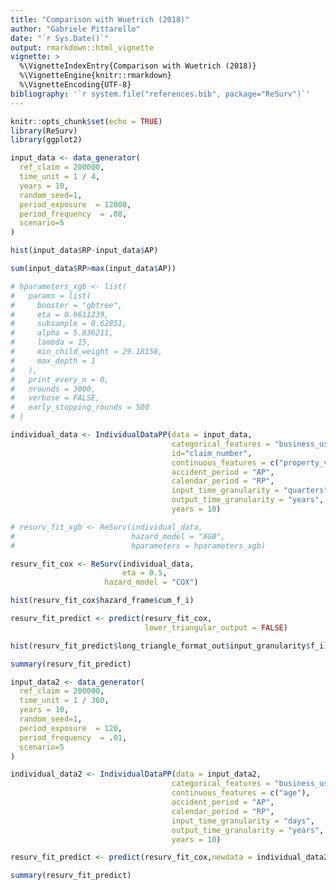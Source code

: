 ```yaml
---
title: "Comparison with Wuetrich (2018)"
author: "Gabriele Pittarello"
date: "`r Sys.Date()`"
output: rmarkdown::html_vignette
vignette: >
  %\VignetteIndexEntry{Comparison with Wuetrich (2018)}
  %\VignetteEngine{knitr::rmarkdown}
  %\VignetteEncoding{UTF-8}
bibliography: '`r system.file("references.bib", package="ReSurv")`'
---
```



```r
knitr::opts_chunk$set(echo = TRUE)
library(ReSurv)
library(ggplot2)
```

```r

input_data <- data_generator(
  ref_claim = 200000,
  time_unit = 1 / 4,
  years = 10,
  random_seed=1,
  period_exposure  = 12000,
  period_frequency  = .08,
  scenario=5
)


```

```r
hist(input_data$RP-input_data$AP)
```

```r
sum(input_data$RP>max(input_data$AP))
```

```r
# hparameters_xgb <- list(
#   params = list(
#     booster = "gbtree",
#     eta = 0.9611239,
#     subsample = 0.62851,
#     alpha = 5.836211,
#     lambda = 15,
#     min_child_weight = 29.18158,
#     max_depth = 1
#   ),
#   print_every_n = 0,
#   nrounds = 3000,
#   verbose = FALSE,
#   early_stopping_rounds = 500
# )

individual_data <- IndividualDataPP(data = input_data,
                                    categorical_features = "business_use",
                                    id="claim_number",
                                    continuous_features = c("property_value"),
                                    accident_period = "AP",
                                    calendar_period = "RP",
                                    input_time_granularity = "quarters",
                                    output_time_granularity = "years",
                                    years = 10)

# resurv_fit_xgb <- ReSurv(individual_data,
#                          hazard_model = "XGB",
#                          hparameters = hparameters_xgb)


```


```r

resurv_fit_cox <- ReSurv(individual_data,
                         eta = 0.5,
                     hazard_model = "COX")

```

```r
hist(resurv_fit_cox$hazard_frame$cum_f_i)
```


```r
resurv_fit_predict <- predict(resurv_fit_cox,
                              lower_triangular_output = FALSE)
```


```r
hist(resurv_fit_predict$long_triangle_format_out$input_granularity$f_i)
```


```r
summary(resurv_fit_predict)
```


```r
input_data2 <- data_generator(
  ref_claim = 200000,
  time_unit = 1 / 360,
  years = 10,
  random_seed=1,
  period_exposure  = 120,
  period_frequency  = .01,
  scenario=5
)

individual_data2 <- IndividualDataPP(data = input_data2,
                                    categorical_features = "business_use",
                                    continuous_features = c("age"),
                                    accident_period = "AP",
                                    calendar_period = "RP",
                                    input_time_granularity = "days",
                                    output_time_granularity = "years",
                                    years = 10)

resurv_fit_predict <- predict(resurv_fit_cox,newdata = individual_data2)

```

```r
summary(resurv_fit_predict)
```



